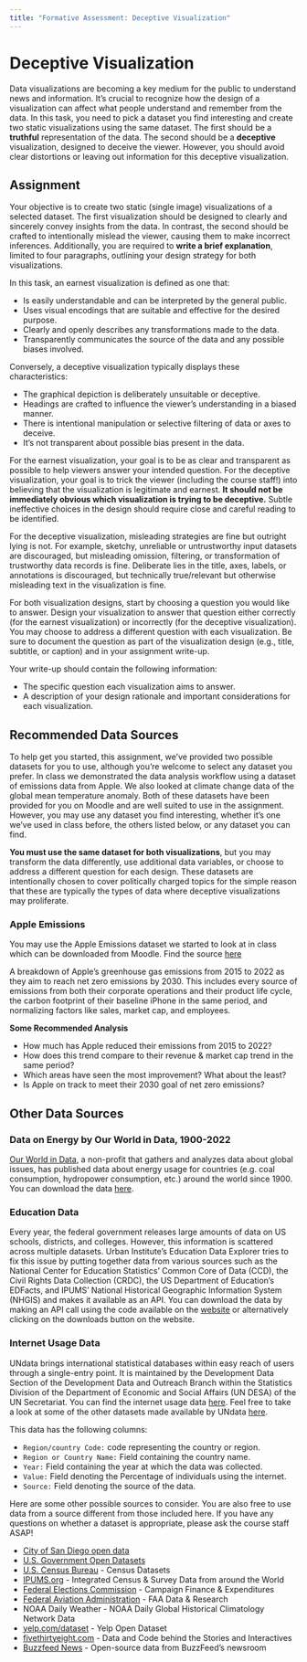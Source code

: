 ```yaml
---
title: "Formative Assessment: Deceptive Visualization"
---
```


# Deceptive Visualization

Data visualizations are becoming a key medium for the public to understand news and information. It's crucial to recognize how the design of a visualization can affect what people understand and remember from the data. In this task, you need to pick a dataset you find interesting and create two static visualizations using the same dataset. The first should be a **truthful** representation of the data. The second should be a **deceptive** visualization, designed to deceive the viewer. However, you should avoid clear distortions or leaving out information for this deceptive visualization.

## Assignment

Your objective is to create two static (single image) visualizations of a selected dataset. The first visualization should be designed to clearly and sincerely convey insights from the data. In contrast, the second should be crafted to intentionally mislead the viewer, causing them to make incorrect inferences. Additionally, you are required to **write a brief explanation**, limited to four paragraphs, outlining your design strategy for both visualizations.

In this task, an earnest visualization is defined as one that:

- Is easily understandable and can be interpreted by the general public.
- Uses visual encodings that are suitable and effective for the desired purpose.
- Clearly and openly describes any transformations made to the data.
- Transparently communicates the source of the data and any possible biases involved.

Conversely, a deceptive visualization typically displays these characteristics:

- The graphical depiction is deliberately unsuitable or deceptive.
- Headings are crafted to influence the viewer's understanding in a biased manner.
- There is intentional manipulation or selective filtering of data or axes to deceive.
- It's not transparent about possible bias present in the data.

For the earnest visualization, your goal is to be as clear and transparent as possible to help viewers answer your intended question. For the deceptive visualization, your goal is to trick the viewer (including the course staff!) into believing that the visualization is legitimate and earnest. **It should not be immediately obvious which visualization is trying to be deceptive.** Subtle ineffective choices in the design should require close and careful reading to be identified.

For the deceptive visualization, misleading strategies are fine but outright lying is not. For example, sketchy, unreliable or untrustworthy input datasets are discouraged, but misleading omission, filtering, or transformation of trustworthy data records is fine. Deliberate lies in the title, axes, labels, or annotations is discouraged, but technically true/relevant but otherwise misleading text in the visualization is fine.

For both visualization designs, start by choosing a question you would like to answer. Design your visualization to answer that question either correctly (for the earnest visualization) or incorrectly (for the deceptive visualization). You may choose to address a different question with each visualization. Be sure to document the question as part of the visualization design (e.g., title, subtitle, or caption) and in your assignment write-up.

Your write-up should contain the following information:

- The specific question each visualization aims to answer.
- A description of your design rationale and important considerations for each visualization.

## Recommended Data Sources

To help get you started, this assignment, we’ve provided two possible datasets for you to use, although you're welcome to select any dataset you prefer. In class we demonstrated the data analysis workflow using a dataset of emissions data from Apple. We also looked at climate change data of the global mean temperature anomaly. Both of these datasets have been provided for you on Moodle and are well suited to use in the assignment. However, you may use any dataset you find interesting, whether it's one we've used in class before, the others listed below, or any dataset you can find.

**You must use the same dataset for both visualizations**, but you may transform the data differently, use additional data variables, or choose to address a different question for each design. These datasets are intentionally chosen to cover politically charged topics for the simple reason that these are typically the types of data where deceptive visualizations may proliferate.

### Apple Emissions

You may use the Apple Emissions dataset we started to look at in class which can be downloaded from Moodle. Find the source [here](https://mavenanalytics.io/data-playground?page=6&pageSize=5)

A breakdown of Apple's greenhouse gas emissions from 2015 to 2022 as they aim to reach net zero emissions by 2030. This includes every source of emissions from both their corporate operations and their product life cycle, the carbon footprint of their baseline iPhone in the same period, and normalizing factors like sales, market cap, and employees.

**Some Recommended Analysis**

- How much has Apple reduced their emissions from 2015 to 2022?
- How does this trend compare to their revenue & market cap trend in the same period?
- Which areas have seen the most improvement? What about the least?
- Is Apple on track to meet their 2030 goal of net zero emissions?

## Other Data Sources

### Data on Energy by Our World in Data, 1900-2022

[Our World in Data][link], a non-profit that gathers and analyzes data about global issues, has published data about energy usage for countries (e.g. coal consumption, hydropower consumption, etc.) around the world since 1900. You can download the data [here][link2].

[link]: https://ourworldindata.org/
[link2]: https://github.com/owid/energy-data?tab=readme-ov-file#data-on-energy-by-our-world-in-data

### Education Data

Every year, the federal government releases large amounts of data on US schools, districts, and colleges. However, this information is scattered across multiple datasets. Urban Institute’s Education Data Explorer tries to fix this issue by putting together data from various sources such as the National Center for Education Statistics’ Common Core of Data (CCD), the Civil Rights Data Collection (CRDC), the US Department of Education’s EDFacts, and IPUMS’ National Historical Geographic Information System (NHGIS) and makes it available as an API. You can download the data by making an API call using the code available on the [website][link3] or alternatively clicking on the downloads button on the website.

[link3]: https://educationdata.urban.org/documentation/schools.html#overview

### Internet Usage Data

UNdata brings international statistical databases within easy reach of users through a single-entry point. It is maintained by the Development Data Section of the Development Data and Outreach Branch within the Statistics Division of the Department of Economic and Social Affairs (UN DESA) of the UN Secretariat. You can find the internet usage data [here][link4]. Feel free to take a look at some of the other datasets made available by UNdata [here][link5].

This data has the following columns:

- `Region/country Code:` code representing the country or region.
- `Region or Country Name:` Field containing the country name.
- `Year:` Field containing the year at which the data was collected.
- `Value:` Field denoting the Percentage of individuals using the internet.
- `Source:` Field denoting the source of the data.

[link4]: https://github.com/dsc-courses/dsc106-sp24/raw/gh-pages/resources/data/Internet_data.csv
[link5]: https://data.un.org/

Here are some other possible sources to consider. You are also free to use data from a source different from those included here. If you have any questions on whether a dataset is appropriate, please ask the course staff ASAP!

- [City of San Diego open data][link6]
- [U.S. Government Open Datasets][link7]
- [U.S. Census Bureau][link8] - Census Datasets
- [IPUMS.org][link9] - Integrated Census & Survey Data from around the World
- [Federal Elections Commission][link10] - Campaign Finance & Expenditures
- [Federal Aviation Administration][link11] - FAA Data & Research
- NOAA Daily Weather - NOAA Daily Global Historical Climatology Network Data
- [yelp.com/dataset][link12] - Yelp Open Dataset
- [fivethirtyeight.com][link13] - Data and Code behind the Stories and Interactives
- [Buzzfeed News][link14] - Open-source data from BuzzFeed's newsroom

[link6]: https://data.sandiego.gov/
[link7]: data.gov
[link8]: https://www.census.gov/data.html
[link9]: https://www.ipums.org/
[link10]: https://www.fec.gov/data/
[link11]: https://www.faa.gov/data_research/
[link12]: https://www.yelp.com/dataset
[link13]: https://github.com/fivethirtyeight/data/
[link14]: https://github.com/BuzzFeedNews

